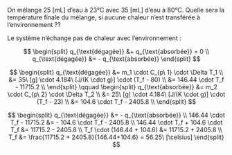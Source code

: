 ::: {.Exercise data-latex=""}

On mélange 25 [mL] d'eau à 23°C avec 35 [mL] d'eau à 80°C. Quelle sera la température finale du mélange, si aucune chaleur n'est transférée à l'environnement ??

\vspace{\stretch{1}}

:::

::: {.Answer data-latex=""}

Le système n'échange pas de chaleur avec l'environnement :

$$
\begin{split}
q_{\text{dégagée}} &+ q_{\text{absorbée}} = 0 \\
q_{\text{dégagée}} &= - q_{\text{absorbée}}
\end{split}
$$

$$
\begin{split}
q_{\text{dégagée}} &= m_1 \cdot C_{p\ 1} \cdot \Delta T_1 \\
  &= 35\ [g] \cdot 4.184\ [J/(K \cdot g)] \cdot (T_f - 80) \\
  &= 146.44 \cdot T_f - 11715.2 \\
\end{split}
\qquad
\begin{split}
q_{\text{absorbée}} &= m_2 \cdot C_{p\ 2} \cdot \Delta T_2 \\
  &= 25\ [g] \cdot 4.184\ [J/(K \cdot g)] \cdot (T_f - 23) \\
  &= 104.6 \cdot T_f - 2405.8 \\
\end{split}
$$

$$
\begin{split}
q_{\text{dégagée}} &= - q_{\text{absorbée}} \\
146.44 \cdot T_f - 11715.2 &= - 104.6 \cdot T_f - 2405.8 \\
146.44 \cdot T_f + 104.6 \cdot T_f &= 11715.2 - 2405.8 \\
T_f \cdot (146.44 + 104.6) &= 11715.2 + 2405.8 \\
T_f &= \frac{11715.2 + 2405.8}{146.44+104.6} = 56.25\ [\celsius]
\end{split}
$$

:::
